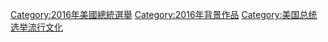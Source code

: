 [[Category:2016年美國總統選舉|Category:2016年美國總統選舉]]
[[Category:2016年背景作品|Category:2016年背景作品]]
[[Category:美国总统选举流行文化|Category:美国总统选举流行文化]]